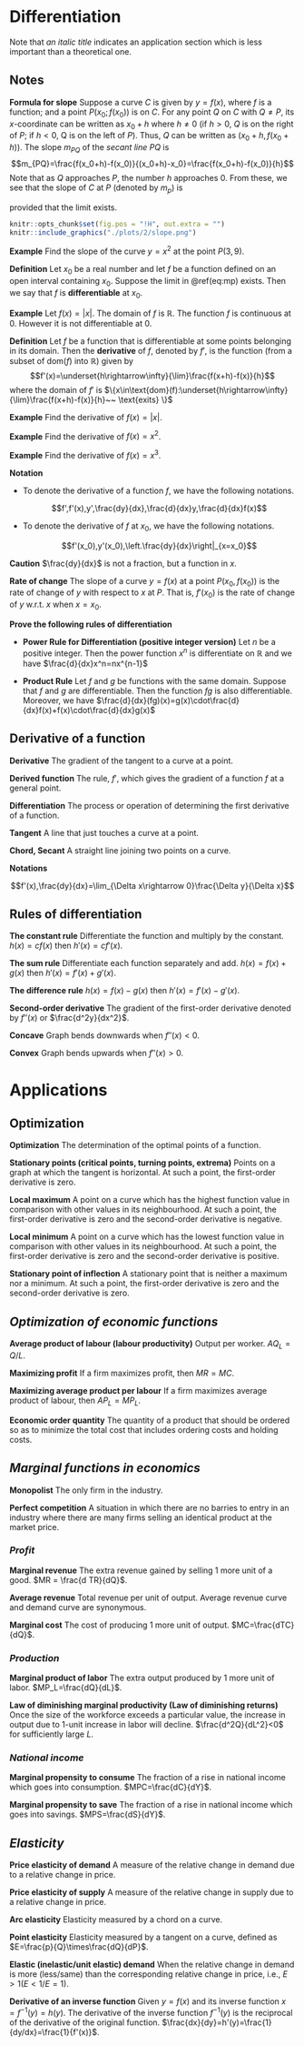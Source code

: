 
# Differentiation

Note that *an italic title* indicates an application section which is less important than a theoretical one.

## Notes {-}

**Formula for slope** Suppose a curve $C$ is given by $y=f(x)$, where $f$ is a function; and a point $P(x_0;f(x_0))$ is on $C$. For any point $Q$ on $C$ with $Q\neq P$, its $x$-coordinate can be written as $x_0+h$ where $h\neq 0$ (if $h>0$, $Q$ is on the right of $P$; if $h<0$, Q is on the left of $P$). Thus, $Q$ can be written as $(x_0+h,f(x_0+h))$. The slope $m_{PQ}$ of the *secant line* $PQ$ is
$$m_{PQ}=\frac{f(x_0+h)-f(x_0)}{(x_0+h)-x_0}=\frac{f(x_0+h)-f(x_0)}{h}$$
Note that as $Q$ approaches $P$, the number $h$ approaches $0$. From these, we see that the slope of $C$ at $P$ (denoted by $m_p$) is 

\begin{equation}
m_p=\underset{h\rightarrow\infty}{\lim}\frac{f(x_0+h)-f(x_0)}{h} (\#eq:mp)
\end{equation}
provided that the limit exists.

```r
knitr::opts_chunk$set(fig.pos = "!H", out.extra = "")
knitr::include_graphics("./plots/2/slope.png")
```

**Example** Find the slope of the curve $y=x^2$ at the point $P(3,9)$.

**Definition** Let $x_0$ be a real number and let $f$ be a function defined on an open interval containing $x_0$. Suppose the limit in \@ref(eq:mp) exists. Then we say that $f$ is **differentiable** at $x_0$.

**Example** Let $f(x)=|x|$. The domain of $f$ is $\mathbb{R}$. The function $f$ is continuous at $0$. However it is not differentiable at $0$.

**Definition** Let $f$ be a function that is differentiable at some points belonging in its domain. Then the **derivative** of $f$, denoted by $f'$, is the function (from a subset of $\text{dom}(f)$ into $\mathbb{R}$) given by
$$f'(x)=\underset{h\rightarrow\infty}{\lim}\frac{f(x+h)-f(x)}{h}$$
where the domain of $f'$ is $\{x\in\text{dom}(f):\underset{h\rightarrow\infty}{\lim}\frac{f(x+h)-f(x)}{h}~~ \text{exits} \}$

**Example** Find the derivative of $f(x)=|x|$.

**Example** Find the derivative of $f(x)=x^2$.

**Example** Find the derivative of $f(x)=x^3$.

**Notation**

- To denote the derivative of a function $f$, we have the following notations.

  $$f',f'(x),y',\frac{dy}{dx},\frac{d}{dx}y,\frac{d}{dx}f(x)$$

- To denote the derivative of $f$ at $x_0$, we have the following notations.

  $$f'(x_0),y'(x_0),\left.\frac{dy}{dx}\right|_{x=x_0}$$
  
**Caution** $\frac{dy}{dx}$ is not a fraction, but a function in $x$.  

**Rate of change** The slope of a curve $y=f(x)$ at a point $P(x_0,f(x_0))$  is the rate of change of $y$ with respect to $x$ at $P$. That is, $f'(x_0)$ is the rate of change of $y$ w.r.t. $x$ when $x=x_0$.

**Prove the following rules of differentiation**

- **Power Rule for Differentiation (positive integer version)** Let $n$ be a positive integer. Then the power function $x^n$ is differentiate on $\mathbb{R}$ and we have $\frac{d}{dx}x^n=nx^{n-1}$

- **Product Rule** Let $f$ and $g$ be functions with the same domain. Suppose that $f$ and $g$ are differentiable. Then the function $fg$ is also differentiable. Moreover, we have $\frac{d}{dx}(fg)(x)=g(x)\cdot\frac{d}{dx}f(x)+f(x)\cdot\frac{d}{dx}g(x)$

## Derivative of a function

**Derivative** The gradient of the tangent to a curve at a point.

**Derived function** The rule, $f'$, which gives the gradient of a function $f$ at a general point.

**Differentiation** The process or operation of determining the first derivative of a function.

**Tangent** A line that just touches a curve at a point.

**Chord, Secant** A straight line joining two points on a curve.

**Notations**

$$f'(x),\frac{dy}{dx}=\lim_{\Delta x\rightarrow 0}\frac{\Delta y}{\Delta x}$$

## Rules of differentiation

**The constant rule** Differentiate the function and multiply by the constant. $h(x)=cf(x)$ then $h'(x)=cf'(x)$.

**The sum rule** Differentiate each function separately and add. $h(x)=f(x)+g(x)$ then $h'(x)=f'(x)+g'(x)$.

**The difference rule** $h(x)=f(x)-g(x)$ then $h'(x)=f'(x)-g'(x)$.

**Second-order derivative** The gradient of the first-order derivative denoted by $f''(x)$ or $\frac{d^2y}{dx^2}$.

**Concave** Graph bends downwards when $f''(x)<0$.

**Convex** Graph bends upwards when $f''(x)>0$.


# Applications



## Optimization

**Optimization** The determination of the optimal points of a function.

**Stationary points (critical points, turning points, extrema)** Points on a graph at which the tangent is horizontal. At such a point, the first-order derivative is zero.

**Local maximum** A point on a curve which has the highest function value in comparison with other values in its neighbourhood. At such a point, the first-order derivative is zero and the second-order derivative is negative.

**Local minimum** A point on a curve which has the lowest function value in comparison with other values in its neighbourhood. At such a point, the first-order derivative is zero and the second-order derivative is positive.

**Stationary point of inflection** A stationary point that is neither a maximum nor a minimum. At such a point, the first-order derivative is zero and the second-order derivative is zero.

## *Optimization of economic functions*

**Average product of labour (labour productivity)** Output per worker. $AQ_L=Q/L$.

**Maximizing profit** If a firm maximizes profit, then $MR=MC$.

**Maximizing average product per labour** If a firm maximizes average product of labour, then $AP_L=MP_L$.

**Economic order quantity** The quantity of a product that should be ordered so as to minimize the total cost that includes ordering costs and holding costs.

## *Marginal functions in economics*

**Monopolist** The only firm in the industry.

**Perfect competition** A situation in which there are no barries to entry in an industry where there are many firms selling an identical product at the market price.

### *Profit* {-}

**Marginal revenue** The extra revenue gained by selling 1 more unit of a good. $MR = \frac{d TR}{dQ}$.

**Average revenue** Total revenue per unit of output. Average revenue curve and demand curve are synonymous.

**Marginal cost** The cost of producing 1 more unit of output. $MC=\frac{dTC}{dQ}$.

### *Production* {-}

**Marginal product of labor** The extra output produced by 1 more unit of labor. $MP_L=\frac{dQ}{dL}$.

**Law of diminishing marginal productivity (Law of diminishing returns)** Once the size of the workforce exceeds a particular value, the increase in output due to 1-unit increase in labor will decline. $\frac{d^2Q}{dL^2}<0$ for sufficiently large $L$.

### *National income* {-}

**Marginal propensity to consume** The fraction of a rise in national income which goes into consumption. $MPC=\frac{dC}{dY}$.

**Marginal propensity to save** The fraction of a rise in national income which goes into savings. $MPS=\frac{dS}{dY}$.


## *Elasticity*

**Price elasticity of demand** A measure of the relative change in demand due to a relative change in price. 

**Price elasticity of supply** A measure of the relative change in supply due to a relative change in price.

**Arc elasticity** Elasticity measured by a chord on a curve.

**Point elasticity** Elasticity measured by a tangent on a curve, defined as $E=\frac{p}{Q}\times\frac{dQ}{dP}$.

**Elastic (inelastic/unit elastic) demand** When the relative change in demand is more (less/same) than the corresponding relative change in price, i.e., $E>1 (E<1/E=1)$.

**Derivative of an inverse function** Given $y=f(x)$ and its inverse function $x=f^{-1}(y)=h(y)$. The derivative of the inverse function $f^{-1}(y)$ is the reciprocal of the derivative of the original function. $\frac{dx}{dy}=h'(y)=\frac{1}{dy/dx}=\frac{1}{f'(x)}$.


